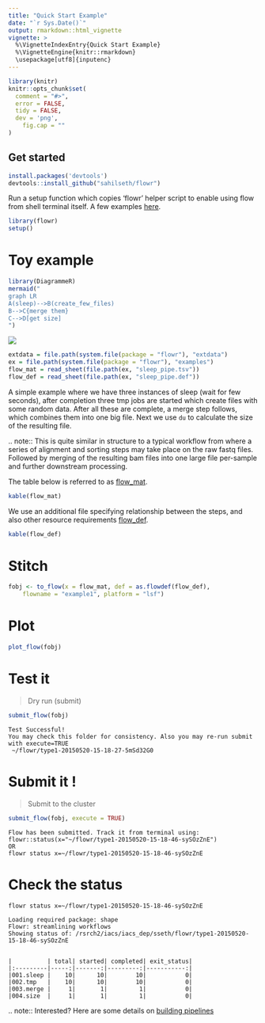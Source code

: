 ```yaml
---
title: "Quick Start Example"
date: "`r Sys.Date()`"
output: rmarkdown::html_vignette
vignette: >
  %\VignetteIndexEntry{Quick Start Example}
  %\VignetteEngine{knitr::rmarkdown}
  \usepackage[utf8]{inputenc}
---
```


```r
library(knitr)
knitr::opts_chunk$set(
  comment = "#>",
  error = FALSE,
  tidy = FALSE,
  dev = 'png',
	fig.cap = ""
)
```

Get started
-------------


```r
install.packages('devtools')
devtools::install_github("sahilseth/flowr")
```

Run a setup function which copies 'flowr' helper script to enable using flow from shell terminal itself.
A few examples [here](https://github.com/sahilseth/rfun).

```r
library(flowr)
setup()
```


# Toy example


```r
library(DiagrammeR)
mermaid("
graph LR
A(sleep)-->B(create_few_files) 
B-->C{merge them}
C-->D[get size]
")
```

![](imgs/toy.png)


```r
extdata = file.path(system.file(package = "flowr"), "extdata")
ex = file.path(system.file(package = "flowr"), "examples")
flow_mat = read_sheet(file.path(ex, "sleep_pipe.tsv"))
flow_def = read_sheet(file.path(ex, "sleep_pipe.def"))
```

A simple example where we have three instances of sleep (wait for few seconds), after completion three tmp jobs are started which create files with some random data. After all these are complete, a merge step follows, which combines them into one big file. Next we use `du` to calculate the size of the resulting file. 

.. note:: 
This is quite similar in structure to a typical workflow from where a series of alignment and sorting steps may take place on the raw fastq files. Followed by merging of the resulting bam files into one large file per-sample and further downstream processing.

The table below is referred to as [flow_mat](http://docs.flowr.space/en/latest/rd/vignettes/build-pipes.html#flow-mat-a-table-with-shell-commands-to-run).

```r
kable(flow_mat)
```

We use an additional file specifying relationship between the steps, and also other resource requirements [flow_def](http://docs.flowr.space/en/latest/rd/vignettes/build-pipes.html#flow-definition).

```r
kable(flow_def)
```


# Stitch

```r
fobj <- to_flow(x = flow_mat, def = as.flowdef(flow_def), 
	flowname = "example1", platform = "lsf")
```

# Plot
```r
plot_flow(fobj)
```


# Test it
> Dry run (submit)

```r
submit_flow(fobj)
```

```
Test Successful!
You may check this folder for consistency. Also you may re-run submit with execute=TRUE
 ~/flowr/type1-20150520-15-18-27-5mSd32G0
```

# Submit it !

> Submit to the cluster

```r
submit_flow(fobj, execute = TRUE)
```

```
Flow has been submitted. Track it from terminal using:
flowr::status(x="~/flowr/type1-20150520-15-18-46-sySOzZnE")
OR
flowr status x=~/flowr/type1-20150520-15-18-46-sySOzZnE
```


# Check the status

```
flowr status x=~/flowr/type1-20150520-15-18-46-sySOzZnE
```

```
Loading required package: shape
Flowr: streamlining workflows
Showing status of: /rsrch2/iacs/iacs_dep/sseth/flowr/type1-20150520-15-18-46-sySOzZnE


|          | total| started| completed| exit_status|
|:---------|-----:|-------:|---------:|-----------:|
|001.sleep |    10|      10|        10|           0|
|002.tmp   |    10|      10|        10|           0|
|003.merge |     1|       1|         1|           0|
|004.size  |     1|       1|         1|           0|
```

.. note::
Interested? Here are some details on [building pipelines](http://docs.flowr.space/en/latest/rd/vignettes/build-pipes.html)

